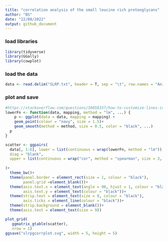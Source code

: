 ```yaml
---
title: "correlation analysis of the small leucine rich proteoglycans"
author: "BS"
date: "22/08/2022"
output: github_document
---
```


### load libraries
```r
library(tidyverse)
library(GGally)
library(cowplot)
```


### load the data
```r
data <- read.delim("SLRP.txt", header = T, sep = "\t", row.names = "Animal")
```


### plot and save 
```r
#https://stackoverflow.com/questions/30858337/how-to-customize-lines-in-ggpairs-ggally
lowerFn <- function(data, mapping, method = "lm", ...) {
    p <- ggplot(data = data, mapping = mapping) +
    geom_point(colour = "navy", size = 1.5)+
    geom_smooth(method = method, size = 0.5, color = "black", ...)
  p
}

scatter <- ggpairs(
  data[, 1:6], lower = list(continuous = wrap(lowerFn, method = "lm")),
  diag = "blank",
  upper = list(continuous = wrap("cor", method = "spearman", size = 3, colour = "black"))
    
)+
  theme_bw()+
  theme(panel.border = element_rect(size = 1, colour = "black"),
        panel.grid =element_blank())+
  theme(axis.text.x = element_text(angle = 90, hjust = 1, colour = "black"),
        axis.text.y = element_text(colour = "black"))+
  theme(strip.text = element_text(size = 9, colour = "black"),
        axis.ticks = element_line(colour = "black"))+
  theme(strip.background = element_blank())+
  theme(axis.text = element_text(size = 9))

plot_grid(
   ggmatrix_gtable(scatter),
   nrow = 1)
ggsave("slrpgcorrplot.svg", width = 5, height = 5)
```


